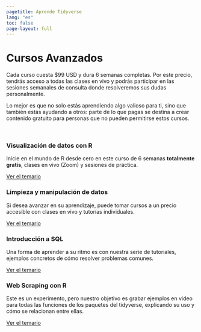 ```yaml
---
pagetitle: Aprende Tidyverse
lang: "es"
toc: false
page-layout: full
---
```


<h1><span class="nombre-resaltado">Cursos Avanzados</span></h1>

Cada curso cuesta $99 USD y dura 6 semanas completas. Por este precio, tendrás acceso a todas las clases en vivo y podrás participar en las sesiones semanales de consulta donde resolveremos sus dudas personalmente.

Lo mejor es que no solo estás aprendiendo algo valioso para ti, sino que también estás ayudando a otros: parte de lo que pagas se destina a crear contenido gratuito para personas que no pueden permitirse estos cursos.

<br>

::: {.grid}

::: {.g-col-12 .g-col-md-6}
<div class="card h-100" id="card-first-color">
<div class="card-body d-flex flex-column">
<h3>Visualización de datos con R</h3>
<p class="card-text">Inicie en el mundo de R desde cero en este curso de 6 semanas <strong>totalmente gratis</strong>, clases en vivo (Zoom) y sesiones de práctica.</p>
<div style="margin-top: auto;"><a href="courses/fundamentos_R.qmd" class="card-link heading-font">Ver el temario</a></div>
</div>
</div>
:::

::: {.g-col-12 .g-col-md-6}
<div class="card h-100" id="card-second-color">
<div class="card-body d-flex flex-column">
<h3>Limpieza y manipulación de datos</h3>
<p class="card-text">Si desea avanzar en su aprendizaje, puede tomar cursos a un precio accesible con clases en vivo y tutorías individuales.</p>
<div style="margin-top: auto;"><a href="posts.qmd" class="card-link second-color-link heading-font">Ver el temario</a></div>
</div>
</div>
:::

::: {.g-col-12 .g-col-md-6}
<div class="card h-100" id="card-second-color">
<div class="card-body d-flex flex-column">
<h3>Introducción a SQL</h3>
<p class="card-text">Una forma de aprender a su ritmo es con nuestra serie de tutoriales, ejemplos concretos de cómo resolver problemas comunes.</p>
<div style="margin-top: auto;"><a href="talks.qmd" class="card-link third-color-link heading-font">Ver el temario</a></div>
</div>
</div>
:::

::: {.g-col-12 .g-col-md-6}
<div class="card h-100" id="card-first-color">
<div class="card-body d-flex flex-column">
<h3>Web Scraping con R</h3>
<p class="card-text">Este es un experimento, pero nuestro objetivo es grabar ejemplos en video para todas las funciones de los paquetes del tidyverse, explicando su uso y cómo se relacionan entre ellas.</p>
<div style="margin-top: auto;"><a href="packages.qmd" class="card-link second-color-link heading-font">Ver el temario</a></div>
</div>
</div>
:::

:::
